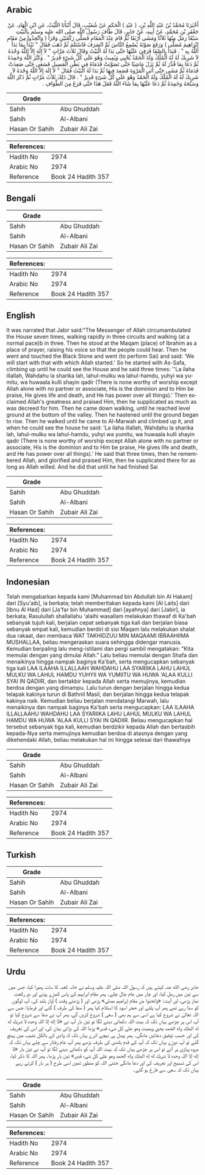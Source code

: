 ## Arabic


<div dir="rtl" lang="ar" style={{fontSize:'larger',backgroundColor:'#f8f9fa',padding:20}}>
أَخْبَرَنَا مُحَمَّدُ بْنُ عَبْدِ اللَّهِ بْنِ، ‏(‏ عَبْدِ ‏)‏ الْحَكَمِ عَنْ شُعَيْبٍ، قَالَ أَنْبَأَنَا اللَّيْثُ، عَنِ ابْنِ الْهَادِ، عَنْ جَعْفَرِ بْنِ مُحَمَّدٍ، عَنْ أَبِيهِ، عَنْ جَابِرٍ، قَالَ طَافَ رَسُولُ اللَّهِ صلى الله عليه وسلم بِالْبَيْتِ سَبْعًا رَمَلَ مِنْهَا ثَلاَثًا وَمَشَى أَرْبَعًا ثُمَّ قَامَ عِنْدَ الْمَقَامِ فَصَلَّى رَكْعَتَيْنِ وَقَرَأَ ‏(‏ وَاتَّخِذُوا مِنْ مَقَامِ إِبْرَاهِيمَ مُصَلًّى ‏)‏ وَرَفَعَ صَوْتَهُ يُسْمِعُ النَّاسَ ثُمَّ انْصَرَفَ فَاسْتَلَمَ ثُمَّ ذَهَبَ فَقَالَ ‏"‏ نَبْدَأُ بِمَا بَدَأَ اللَّهُ بِهِ ‏"‏ ‏.‏ فَبَدَأَ بِالصَّفَا فَرَقِيَ عَلَيْهَا حَتَّى بَدَا لَهُ الْبَيْتُ وَقَالَ ثَلاَثَ مَرَّاتٍ ‏"‏ لاَ إِلَهَ إِلاَّ اللَّهُ وَحْدَهُ لاَ شَرِيكَ لَهُ لَهُ الْمُلْكُ وَلَهُ الْحَمْدُ يُحْيِي وَيُمِيتُ وَهُوَ عَلَى كُلِّ شَىْءٍ قَدِيرٌ ‏"‏ ‏.‏ وَكَبَّرَ اللَّهَ وَحَمِدَهُ ثُمَّ دَعَا بِمَا قُدِّرَ لَهُ ثُمَّ نَزَلَ مَاشِيًا حَتَّى تَصَوَّبَتْ قَدَمَاهُ فِي بَطْنِ الْمَسِيلِ فَسَعَى حَتَّى صَعِدَتْ قَدَمَاهُ ثُمَّ مَشَى حَتَّى أَتَى الْمَرْوَةَ فَصَعِدَ فِيهَا ثُمَّ بَدَا لَهُ الْبَيْتُ فَقَالَ ‏"‏ لاَ إِلَهَ إِلاَّ اللَّهُ وَحْدَهُ لاَ شَرِيكَ لَهُ لَهُ الْمُلْكُ وَلَهُ الْحَمْدُ وَهُوَ عَلَى كُلِّ شَىْءٍ قَدِيرٌ ‏"‏ ‏.‏ قَالَ ذَلِكَ ثَلاَثَ مَرَّاتٍ ثُمَّ ذَكَرَ اللَّهَ وَسَبَّحَهُ وَحَمِدَهُ ثُمَّ دَعَا عَلَيْهَا بِمَا شَاءَ اللَّهُ فَعَلَ هَذَا حَتَّى فَرَغَ مِنَ الطَّوَافِ ‏.‏
</div>
<div style={{backgroundColor:'#f8f9fa',padding:20, marginBottom: 10}}><table> <thead> <tr> <th>Grade</th> <th></th> </tr> </thead> <tbody> <tr><td>Sahih</td><td>Abu Ghuddah</td></tr><tr><td>Sahih</td><td>Al-Albani</td></tr><tr><td>Hasan Or Sahih</td><td>Zubair Ali Zai</td></tr></tbody></table><table> <thead> <tr> <th>References:</th> <th></th> </tr> </thead> <tbody><tr><td>Hadith No</td><td>2974</td></tr><tr><td>Arabic No</td><td>2974</td></tr><tr><td>Reference</td><td>Book 24 Hadith 357</td></tr></tbody></table></div>

## Bengali


<div dir="ltr" lang="bn" style={{fontSize:'larger',backgroundColor:'#f8f9fa',padding:20}}>

</div>
<div style={{backgroundColor:'#f8f9fa',padding:20, marginBottom: 10}}><table> <thead> <tr> <th>Grade</th> <th></th> </tr> </thead> <tbody> <tr><td>Sahih</td><td>Abu Ghuddah</td></tr><tr><td>Sahih</td><td>Al-Albani</td></tr><tr><td>Hasan Or Sahih</td><td>Zubair Ali Zai</td></tr></tbody></table><table> <thead> <tr> <th>References:</th> <th></th> </tr> </thead> <tbody><tr><td>Hadith No</td><td>2974</td></tr><tr><td>Arabic No</td><td>2974</td></tr><tr><td>Reference</td><td>Book 24 Hadith 357</td></tr></tbody></table></div>

## English


<div dir="ltr" lang="en" style={{fontSize:'larger',backgroundColor:'#f8f9fa',padding:20}}>
It was narrated that Jabir said:"The Messenger of Allah circumambulated the House seven times, walking rapidly in three circuits and walking (at a normal pace)b in three. Then he stood at the Maqam (place) of Ibrahim as a place of prayer, raising his voice so that the people could hear. Then he went and touched the Black Stone and went (to perform Sai) and said: 'We will start with that with which Allah started.' So he started with As-Safa, climbing up until he could see the House and he said three times: ''La ilaha illallah, Wahdahu la sharika lah, lahul-mulku wa lahul-hamdu, yuhyi wa yumitu, wa huwaala kulli shayin qadir (There is none worthy of worship except Allah alone with no partner or associate, His is the dominion and to Him be praise, He gives life and death, and He has power over all things).' Then exclaimed Allah's greatness and praised Him, then he supplicated as much as was decreed for him. Then he came down walking, until he reached level ground at the bottom of the valley. Then he hastened until the ground began to rise. Then he walked until he came to Al-Marwah and climbed up it, and when he could see the house he said: 'La ilaha illallah, Wahdahu la sharika lah, lahul-mulku wa lahul-hamdu, yuhyi wa yumitu, wa huwaala kulli shayin qadir (There is none worthy of worship except Allah alone with no partner or associate, His is the dominion and to Him be praise, He gives life and death, and He has power over all things).' He said that three times, then he remembered Allah, and glorified and praised Him, then he supplicated there for as long as Allah willed. And he did that until he had finished Sai
</div>
<div style={{backgroundColor:'#f8f9fa',padding:20, marginBottom: 10}}><table> <thead> <tr> <th>Grade</th> <th></th> </tr> </thead> <tbody> <tr><td>Sahih</td><td>Abu Ghuddah</td></tr><tr><td>Sahih</td><td>Al-Albani</td></tr><tr><td>Hasan Or Sahih</td><td>Zubair Ali Zai</td></tr></tbody></table><table> <thead> <tr> <th>References:</th> <th></th> </tr> </thead> <tbody><tr><td>Hadith No</td><td>2974</td></tr><tr><td>Arabic No</td><td>2974</td></tr><tr><td>Reference</td><td>Book 24 Hadith 357</td></tr></tbody></table></div>

## Indonesian


<div dir="ltr" lang="id" style={{fontSize:'larger',backgroundColor:'#f8f9fa',padding:20}}>
Telah mengabarkan kepada kami [Muhammad bin Abdullah bin Al Hakam] dari [Syu'aib], ia berkata; telah memberitakan kepada kami [Al Laits] dari [Ibnu Al Had] dari [Ja'far bin Muhammad] dari [ayahnya] dari [Jabir], ia berkata; Rasulullah shallallahu 'alaihi wasallam melakukan thawaf di Ka'bah sebanyak tujuh kali, berjalan cepat sebanyak tiga kali dan berjalan biasa sebanyak empat kali, kemudian berdiri di sisi Maqam lalu melakukan shalat dua rakaat, dan membaca WAT TAKHIDZUU MIN MAQAAMI IBRAAHIIMA MUSHALLAA, beliau mengeraskan suara sehingga didengar manusia. Kemudian berpaling lalu meng-istilami dan pergi sambil mengatakan: "Kita memulai dengan yang dimulai Allah." Lalu beliau memulai dengan Shafa dan menaikinya hingga nampak baginya Ka'bah, serta mengucapkan sebanyak tiga kali LAA ILAAHA ILLALLAAH WAHDAHU LAA SYARIIKA LAHU LAHUL MULKU WA LAHUL HAMDU YUHYII WA YUMIITU WA HUWA 'ALAA KULLI SYAI IN QADIIR, dan bertakbir kepada Allah serta memujinya, kemudian berdoa dengan yang dimampu. Lalu turun dengan berjalan hingga kedua telapak kakinya turun di Bathnil Masil, dan berjalan hingga kedua telapak kakinya naik. Kemudian beliau berjalan mendatangi Marwah, lalu menaikinya dan nampak baginya Ka'bah serta mengucapkan: LAA ILAAHA ILLALLAAHU WAHDAHU LAA SYARIIKA LAHU LAHUL MULKU WA LAHUL HAMDU WA HUWA 'ALAA KULLI SYAI IN QADIIR. Beliau mengucapkan hal tersebut sebanyak tiga kali, kemudian berdzikir kepada Allah dan bertasbih kepada-Nya serta memujinya kemudian berdoa di atasnya dengan yang dikehendaki Allah, beliau melakukan hal ini hingga selesai dari thawafnya
</div>
<div style={{backgroundColor:'#f8f9fa',padding:20, marginBottom: 10}}><table> <thead> <tr> <th>Grade</th> <th></th> </tr> </thead> <tbody> <tr><td>Sahih</td><td>Abu Ghuddah</td></tr><tr><td>Sahih</td><td>Al-Albani</td></tr><tr><td>Hasan Or Sahih</td><td>Zubair Ali Zai</td></tr></tbody></table><table> <thead> <tr> <th>References:</th> <th></th> </tr> </thead> <tbody><tr><td>Hadith No</td><td>2974</td></tr><tr><td>Arabic No</td><td>2974</td></tr><tr><td>Reference</td><td>Book 24 Hadith 357</td></tr></tbody></table></div>

## Turkish


<div dir="ltr" lang="tr" style={{fontSize:'larger',backgroundColor:'#f8f9fa',padding:20}}>

</div>
<div style={{backgroundColor:'#f8f9fa',padding:20, marginBottom: 10}}><table> <thead> <tr> <th>Grade</th> <th></th> </tr> </thead> <tbody> <tr><td>Sahih</td><td>Abu Ghuddah</td></tr><tr><td>Sahih</td><td>Al-Albani</td></tr><tr><td>Hasan Or Sahih</td><td>Zubair Ali Zai</td></tr></tbody></table><table> <thead> <tr> <th>References:</th> <th></th> </tr> </thead> <tbody><tr><td>Hadith No</td><td>2974</td></tr><tr><td>Arabic No</td><td>2974</td></tr><tr><td>Reference</td><td>Book 24 Hadith 357</td></tr></tbody></table></div>

## Urdu


<div dir="rtl" lang="ur" style={{fontSize:'larger',backgroundColor:'#f8f9fa',padding:20}}>
جابر رضی الله عنہ کہتے ہیں کہ رسول اللہ صلی اللہ علیہ وسلم نے خانہ کعبہ کا سات پھیرا کیا، جس میں سے تین میں رمل کیا، اور چار میں عام چال چلے۔ پھر مقام ابراہیم کے پاس کھڑے ہوئے اور دو رکعت نماز پڑھی، اور آیت: «واتخذوا من مقام إبراهيم مصلى» پڑھی اور ( پڑھتے وقت ) آواز بلند کی، آپ لوگوں کو سنا رہے تھے پھر آپ پلٹے اور حجر اسود کا استلام کیا پھر ( صفا کی طرف ) گئے اور فرمایا: جس سے اللہ تعالیٰ نے شروع کیا ہے اسی سے ہم بھی ( سعی ) شروع کریں گے، پھر آپ نے صفا سے شروع کیا تو آپ اس پر چڑھے یہاں تک کہ بیت اللہ دکھائی دینے لگا تو تین بار آپ نے «لا إله إلا اللہ وحده لا شريك له له الملك وله الحمد يحيي ويميت وهو على كل شىء قدير» پڑھا اللہ کی بڑائی بیان کی، اور اس کی تعریف کی اور حسب توفیق دعائیں مانگی۔ پھر پیدل ہی نیچے اترے یہاں تک کہ وادی کے بالکل نشیب میں پہنچ گئے تو آپ دوڑے یہاں تک کہ آپ کے قدم بلندی کی طرف بڑھے پھر آپ عام رفتار سے چلے یہاں تک کہ مروہ پہاڑی پر آئے تو اس پر چڑھے یہاں تک کہ بیت اللہ آپ کو دکھائی دینے لگا تو آپ نے تین بار «‏لا إله إلا اللہ وحده لا شريك له له الملك وله الحمد وهو على كل شىء قدير» تین بار پڑھا۔ پھر اللہ کا ذکر کیا، اس کی تسبیح اور تعریف کی اور دعا مانگی جتنی اللہ کو منظور تھیں اسی طرح ( ہر بار ) کرتے رہے یہاں تک کہ سعی سے فارغ ہو گئے۔
</div>
<div style={{backgroundColor:'#f8f9fa',padding:20, marginBottom: 10}}><table> <thead> <tr> <th>Grade</th> <th></th> </tr> </thead> <tbody> <tr><td>Sahih</td><td>Abu Ghuddah</td></tr><tr><td>Sahih</td><td>Al-Albani</td></tr><tr><td>Hasan Or Sahih</td><td>Zubair Ali Zai</td></tr></tbody></table><table> <thead> <tr> <th>References:</th> <th></th> </tr> </thead> <tbody><tr><td>Hadith No</td><td>2974</td></tr><tr><td>Arabic No</td><td>2974</td></tr><tr><td>Reference</td><td>Book 24 Hadith 357</td></tr></tbody></table></div>